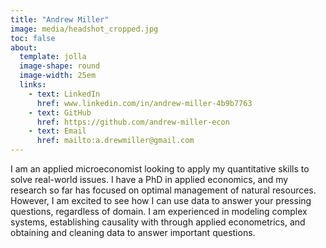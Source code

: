 ```yaml
---
title: "Andrew Miller"
image: media/headshot_cropped.jpg
toc: false
about: 
  template: jolla
  image-shape: round
  image-width: 25em
  links:
    - text: LinkedIn
      href: www.linkedin.com/in/andrew-miller-4b9b7763
    - text: GitHub
      href: https://github.com/andrew-miller-econ
    - text: Email
      href: mailto:a.drewmiller@gmail.com
---
```


I am an applied microeconomist looking to apply my quantitative skills to solve real-world issues. I have a PhD in applied economics, and my research so far has focused on optimal management of natural resources. However, I am excited to see how I can use data to answer your pressing questions, regardless of domain. I am experienced in modeling complex systems, establishing causality with through applied econometrics, and obtaining and cleaning data to answer important questions.
